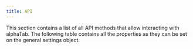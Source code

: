```yaml
---
title: API
---
```



This section contains a list of all API methods that allow interacting with alphaTab. 
The following table contains all the properties as they can be set on the general settings object.

<ReferenceTable type="Name" filter="reference/apis/" />